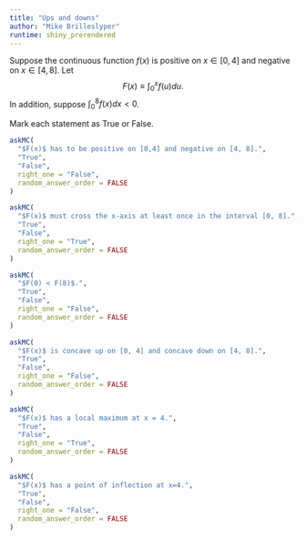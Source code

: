 ```yaml
---
title: "Ups and downs"
author: "Mike Brilleslyper"
runtime: shiny_prerendered
---
```



Suppose the continuous function $f(x)$ is positive on $x \in [0, 4]$ and negative on $x \in [4, 8]$.  Let $$F(x) \equiv \int_0^x f(u) du.$$  In addition, suppose $\int_0^8 f(x)dx < 0$. 

Mark each statement as True or False.

```r
askMC(
  "$F(x)$ has to be positive on [0,4] and negative on [4, 8].",
  "True",
  "False",
  right_one = "False", 
  random_answer_order = FALSE
)
```

```r
askMC(
  "$F(x)$ must cross the x-axis at least once in the interval [0, 8].",
  "True",
  "False",
  right_one = "True", 
  random_answer_order = FALSE
)
```
 
	
```r
askMC(
  "$F(0) < F(8)$.",
  "True",
  "False",
  right_one = "False", 
  random_answer_order = FALSE
)
```

	
	
```r
askMC(
  "$F(x)$ is concave up on [0, 4] and concave down on [4, 8].",
  "True",
  "False",
  right_one = "False", 
  random_answer_order = FALSE
)
```

	
```r
askMC(
  "$F(x)$ has a local maximum at x = 4.",
  "True",
  "False",
  right_one = "True", 
  random_answer_order = FALSE
)
```



```r
askMC(
  "$F(x)$ has a point of inflection at x=4.",
  "True",
  "False",
  right_one = "False", 
  random_answer_order = FALSE
)
```

